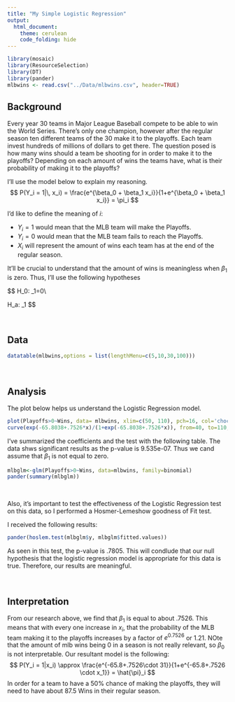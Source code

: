 ```yaml
---
title: "My Simple Logistic Regression"
output: 
  html_document:
    theme: cerulean
    code_folding: hide
---
```


<!-- Find some data of interest to you that can be analyzed with a logistic regression. Complete your Logistic Regression Analysis using this file. 

Hint, run the command 

> data() 

in your Console to see available datasets in R that you could use for this Analysis. You are also welcome to collect data yourself, or find other available datasets online for this Analysis. Just be careful to not use anyone else's "analysis" for this Analysis. Also, no conducting surveys unless you have IRB approval to do so. -->

```r
library(mosaic)
library(ResourceSelection)
library(DT)
library(pander)
mlbwins <- read.csv("../Data/mlbwins.csv", header=TRUE)
```


## Background
Every year 30 teams in Major League Baseball compete to be able to win the World Series. There's only one champion, however after the regular season ten different teams of the 30 make it to the playoffs. Each team invest hundreds of millions of dollars to get there. The question posed is how many wins should a team be shooting for in order to make it to the playoffs? Depending on each amount of wins the teams have, what is their probability of making it to the playoffs?

I'll use the model below to explain my reasoning.
$$
  P(Y_i = 1|\, x_i) = \frac{e^{\beta_0 + \beta_1 x_i}}{1+e^{\beta_0 + \beta_1 x_i}} = \pi_i
$$

I'd like to define the meaning of $i$:

* $Y_i=1$ would mean that the MLB team will make the Playoffs.
* $Y_i=0$ would mean that the MLB team fails to reach the Playoffs.
* $X_i$ will represent the amount of wins each team has at the end of the regular season.

It'll be crucial to understand that the amount of wins is meaningless when $\beta_1$ is zero. Thus, I'll use the following hypotheses

$$
H_0: \beta_1=0\\

H_a: \beta_1 \neq 0 
$$

<br />

## Data

```r
datatable(mlbwins,options = list(lengthMenu=c(5,10,30,100)))
```


<br />

## Analysis

The plot below helps us understand the Logistic Regression model.

```r
plot(Playoffs>0~Wins, data= mlbwins, xlim=c(50, 110), pch=16, col='chocolate1', xlab='Amount of Regular Season Wins', ylab='Probability of Reaching the Playoffs', main ='Amount of Wins Needed to Reach  MLB Playoffs')
curve(exp(-65.8038+.7526*x)/(1+exp(-65.8038+.7526*x)), from=40, to=110, add=TRUE, col='navy', lwd=3)
```

I've summarized the coefficients and the test with the following table. The data shws significant results as the p-value is 9.535e-07. Thus we cand assume that $\beta_1$ is not equal to zero.
```r
mlbglm<-glm(Playoffs>0~Wins, data=mlbwins, family=binomial)
pander(summary(mlbglm))
```


<br />


Also, it's important to test the effectiveness of the Logistic Regression test on this data, so I performed a Hosmer-Lemeshow goodness of Fit test. 


I received the following results:
```r
pander(hoslem.test(mlbglm$y, mlbglm$fitted.values))
```

As seen in this test, the p-value is .7805. This will condlude that our null hypothesis that the logistic regression model is appropriate for this data is true. Therefore, our results are meaningful.

<br />

## Interpretation
From our research above, we find that $\beta_1$ is equal to about .7526. This means that with every one increase in $x_i$, that the probability of the MLB team making it to the playoffs increases by a factor of $e^0.7526$ or 1.21. NOte that the amount of mlb wins being 0 in a season is not really relevant, so $\beta_0$ is not interpretable. Our resultant model is the following:
$$
  P(Y_i = 1|x_i) \approx \frac{e^{-65.8+.7526\cdot 31}}{1+e^{-65.8+.7526 \cdot x_1}} = \hat{\pi}_i
$$
In order for a team to have a 50% chance of making the playoffs, they will need to have about 87.5 Wins in their regular season.